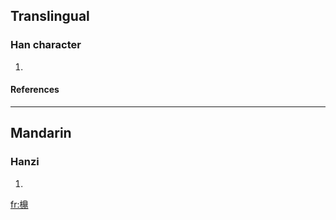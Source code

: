 ==Translingual==
===Han character===
{{Han char|rn=75|rad=木|as=13|sn=17|four=|canj=木月山中 (DBUL)}}
# {{defn|Han|sort=木13}}
====References====
{{Han ref|kx=0557.060|dkj=15671|dj=0946.140|hdz=21291.120|uh=6A99|ud=27289}}

----
==Mandarin==
===Hanzi===
{{cmn-hanzi|pin=[[dǐng]] ([[ding3]])|wg=ting<sup>3</sup>}}
# {{defn|Mandarin}}

[[fr:檙]]